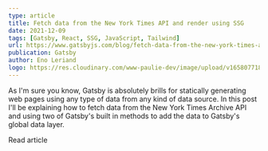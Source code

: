 ```yaml
---
type: article
title: Fetch data from the New York Times API and render using SSG
date: 2021-12-09
tags: [Gatsby, React, SSG, JavaScript, Tailwind]
url: https://www.gatsbyjs.com/blog/fetch-data-from-the-new-york-times-api-using-ssg
publication: Gatsby
author: Eno Leriand
logo: https://res.cloudinary.com/www-paulie-dev/image/upload/v1658077182/paulie.dev/Logos/gatsby-logo_dgbkjm.png
---
```


As I'm sure you know, Gatsby is absolutely brills for statically generating web pages using any type of data from any
kind of data source. In this post I'll be explaining how to fetch data from the New York Times Archive API and using two
of Gatsby's built in methods to add the data to Gatsby's global data layer.

<MarkdownCtaLink href="https://www.gatsbyjs.com/blog/fetch-data-from-the-new-york-times-api-using-ssg">
  Read article
</MarkdownCtaLink>
